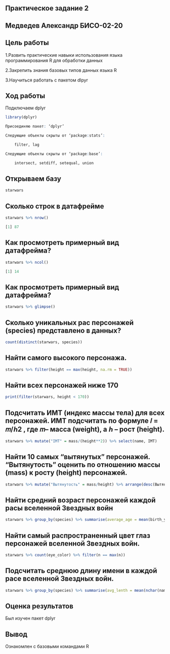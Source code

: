 ## Практическое задание 2

## Медведев Александр БИСО-02-20
##   Цель работы
1.Развить практические навыки использования языка программирования R для обработки данных

2.Закрепить знания базовых типов данных языка R

3.Научиться работать с пакетом dlpyr

## Ход работы
Подключаем dplyr
```r
library(dplyr)

Присоединяю пакет: ‘dplyr’

Следующие объекты скрыты от ‘package:stats’:

    filter, lag

Следующие объекты скрыты от ‘package:base’:

    intersect, setdiff, setequal, union  
```
## Открываем базу
```r
starwars
```

## Сколько строк в датафрейме
```r
starwars %>% nrow()

[1] 87
```

## Как просмотреть примерный вид датафрейма?
```r
starwars %>% ncol()

[1] 14
```

## Как просмотреть примерный вид датафрейма?
```r
starwars %>% glimpse()
```

## Сколько уникальных рас персонажей (species) представлено в данных?
```r
count(distinct(starwars, species))
```

## Найти самого высокого персонажа.
```r
starwars %>% filter(height == max(height, na.rm = TRUE))
```
## Найти всех персонажей ниже 170
```r
print(filter(starwars, height < 170))
```

## Подсчитать ИМТ (индекс массы тела) для всех персонажей. ИМТ подсчитать по формуле 𝐼 = 𝑚/ℎ2 , где 𝑚-- масса (weight), а ℎ -- рост (height).
```r
starwars %>% mutate("IMT" = mass/(height**2)) %>% select(name, IMT)
```
## Найти 10 самых “вытянутых” персонажей. “Вытянутость” оценить по отношению массы (mass) к росту (height) персонажей.
```r
starwars %>% mutate("Вытянутость" = mass/height) %>% arrange(desc(Вытянутость)) %>% slice(1:10) %>% select(name,Вытянутость)
```
## Найти средний возраст персонажей каждой расы вселенной Звездных войн
```r
starwars %>% group_by(species) %>% summarise(average_age = mean(birth_year, na.rm = TRUE))
```

## Найти самый распространенный цвет глаз персонажей вселенной Звездных войн.

```r
starwars %>% count(eye_color) %>% filter(n == max(n))
```

## Подсчитать среднюю длину имени в каждой расе вселенной Звездных войн.

```r
starwars %>% group_by(species) %>% summarise(avg_lenth = mean(nchar(name)))
```
## Оценка результатов

Был изучен пакет dplyr

## Вывод

Ознакомлен с базовыми командами R
